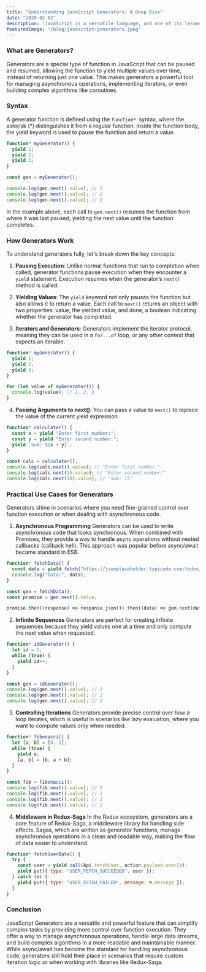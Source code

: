 ```yaml
---
title: "Understanding JavaScript Generators: A Deep Dive"
date: "2020-02-02"
description: "JavaScript is a versatile language, and one of its lesser-known yet powerful features is Generators. Introduced in ECMAScript 6 (ES6), Generators provide a unique way to handle functions, offering more control over the execution flow. In this blog, we'll explore what generators are, how they work, and practical use cases."
featuredImage: "/blog/javascript-generators.jpeg"
---
```


### What are Generators?

Generators are a special type of function in JavaScript that can be paused and resumed, allowing the function to yield multiple values over time, instead of returning just one value. This makes generators a powerful tool for managing asynchronous operations, implementing iterators, or even building complex algorithms like coroutines.

### Syntax

A generator function is defined using the `function* `syntax, where the asterisk (\*) distinguishes it from a regular function. Inside the function body, the yield keyword is used to pause the function and return a value.

```javascript
function* myGenerator() {
  yield 1;
  yield 2;
  yield 3;
}

const gen = myGenerator();

console.log(gen.next().value); // 1
console.log(gen.next().value); // 2
console.log(gen.next().value); // 3
```

In the example above, each call to `gen.next()` resumes the function from where it was last paused, yielding the next value until the function completes.

### How Generators Work

To understand generators fully, let's break down the key concepts:

1. **Pausing Execution**: Unlike normal functions that run to completion when called, generator functions pause execution when they encounter a `yield` statement. Execution resumes when the generator’s `next()` method is called.

2. **Yielding Values**: The `yield` keyword not only pauses the function but also allows it to return a value. Each call to `next()` returns an object with two properties: value, the yielded value, and done, a boolean indicating whether the generator has completed.

3. **Iterators and Generators**: Generators implement the iterator protocol, meaning they can be used in a `for...of` loop, or any other context that expects an iterable.

```javascript
function* myGenerator() {
  yield 1;
  yield 2;
  yield 3;
}

for (let value of myGenerator()) {
  console.log(value); // 1, 2, 3
}
```

4. **Passing Arguments to next()**: You can pass a value to `next()` to replace the value of the current yield expression.

```javascript
function* calculator() {
  const x = yield "Enter first number:";
  const y = yield "Enter second number:";
  yield `Sum: ${x + y}`;
}

const calc = calculator();
console.log(calc.next().value); // "Enter first number:"
console.log(calc.next(5).value); // "Enter second number:"
console.log(calc.next(10).value); // "Sum: 15"
```

### Practical Use Cases for Generators

Generators shine in scenarios where you need fine-grained control over function execution or when dealing with asynchronous code.

1. **Asynchronous Programming**
   Generators can be used to write asynchronous code that looks synchronous. When combined with Promises, they provide a way to handle async operations without nested callbacks (callback hell). This approach was popular before async/await became standard in ES8.

```javascript
function* fetchData() {
  const data = yield fetch("https://jsonplaceholder.typicode.com/todos/1");
  console.log("Data:", data);
}

const gen = fetchData();
const promise = gen.next().value;

promise.then((response) => response.json()).then((data) => gen.next(data));
```

2. **Infinite Sequences**
   Generators are perfect for creating infinite sequences because they yield values one at a time and only compute the next value when requested.

```javascript
function* idGenerator() {
  let id = 1;
  while (true) {
    yield id++;
  }
}

const gen = idGenerator();
console.log(gen.next().value); // 1
console.log(gen.next().value); // 2
console.log(gen.next().value); // 3
```

3. **Controlling Iterations**
   Generators provide precise control over how a loop iterates, which is useful in scenarios like lazy evaluation, where you want to compute values only when needed.

```javascript
function* fibonacci() {
  let [a, b] = [0, 1];
  while (true) {
    yield a;
    [a, b] = [b, a + b];
  }
}

const fib = fibonacci();
console.log(fib.next().value); // 0
console.log(fib.next().value); // 1
console.log(fib.next().value); // 1
console.log(fib.next().value); // 2
```

4. **Middleware in Redux-Saga**
   In the Redux ecosystem, generators are a core feature of Redux-Saga, a middleware library for handling side effects. Sagas, which are written as generator functions, manage asynchronous operations in a clean and readable way, making the flow of data easier to understand.

```javascript
function* fetchUserData() {
  try {
    const user = yield call(Api.fetchUser, action.payload.userId);
    yield put({ type: "USER_FETCH_SUCCEEDED", user });
  } catch (e) {
    yield put({ type: "USER_FETCH_FAILED", message: e.message });
  }
}
```

### Conclusion

JavaScript Generators are a versatile and powerful feature that can simplify complex tasks by providing more control over function execution. They offer a way to manage asynchronous operations, handle large data streams, and build complex algorithms in a more readable and maintainable manner. While async/await has become the standard for handling asynchronous code, generators still hold their place in scenarios that require custom iteration logic or when working with libraries like Redux-Saga.
